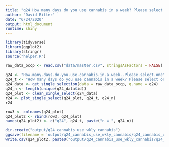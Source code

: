 ```yaml
---
title: "q24 How many days do you use cannabis in a week? Please select one."
author: "David Ritter"
date: "6/24/2020"
output: html_document
runtime: shiny
---
```


```r
library(tidyverse)
library(ggplot2)
library(stringr)
source("helper.R")
```

```r
raw_data_occp <- read.csv("data/master.csv", stringsAsFactors = FALSE)
```

```r
q24 <- "How.many.days.do.you.use.cannabis.in.a.week..Please.select.one"
q24_t <- "How many days do you use cannabis in a week? Please select one."
q24_data <- get_single_selection(data = raw_data_occp, q.name = q24)
q24_n <- length(unique(q24_data$id))
q24_plot <- clean_single_select(q24_data)
r24 <- plot_single_select(q24_plot, q24_t, q24_n)
r24
```

```r
row3 <- colnames(q24_plot)
q24_plot2 <- rbind(row3, q24_plot)
names(q24_plot2) <- c("q24", q24_t, paste("n = ", q24_n))
```

```r
dir.create("output/q24_cannabis_use_wkly_cannabis")
ggsave(filename = 'output/q24_cannabis_use_wkly_cannabis/q24_cannabis_use_wkly_cannabis.png', plot = r24, device = 'png')
write.csv(q24_plot2, paste0("output/q24_cannabis_use_wkly_cannabis/q24_cannabis_use_wkly_cannabis_", q24_n,".csv"), row.names=F)
```



